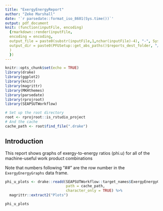 ```yaml
---
title: "ExergyEnergyReport"
author: "Zeke Marshall"
date: '`r parsedate::format_iso_8601(Sys.time())`'
output: pdf_document
knit: (function(inputFile, encoding) 
  {rmarkdown::render(inputFile, 
  encoding = encoding,
  output_file = paste0(substr(inputFile,1,nchar(inputFile)-4), "-", Sys.Date(),'.pdf'),
  output_dir = paste0(PFUSetup::get_abs_paths()$reports_dest_folder, "/Exergy-to-Energy Ratio Reports/", Sys.Date(), sep = "")
  ) 
  })
---
```


```r
knitr::opts_chunk$set(echo = TRUE)
library(drake)
library(ggplot2)
library(knitr)
library(magrittr)
library(MKHthemes)
library(parsedate)
library(rprojroot)
library(SEAPSUTWorkflow)

# Set up the root directory
root <- rprojroot::is_rstudio_project
# And the cache
cache_path <- root$find_file(".drake")
```

## Introduction

This report shows graphs of exergy-to-energy ratios (phi.u) for all of the machine-useful work product combinations

Note that numbers following "##" are the row number in the `ExergyEnergyGraphs` data frame.


```r
phi_u_plots <- drake::readd(SEAPSUTWorkflow::target_names$ExergyEnergyGraphs, 
                            path = cache_path, 
                            character_only = TRUE) %>% 
  magrittr::extract2("Plots")
```


```r
phi_u_plots
```

